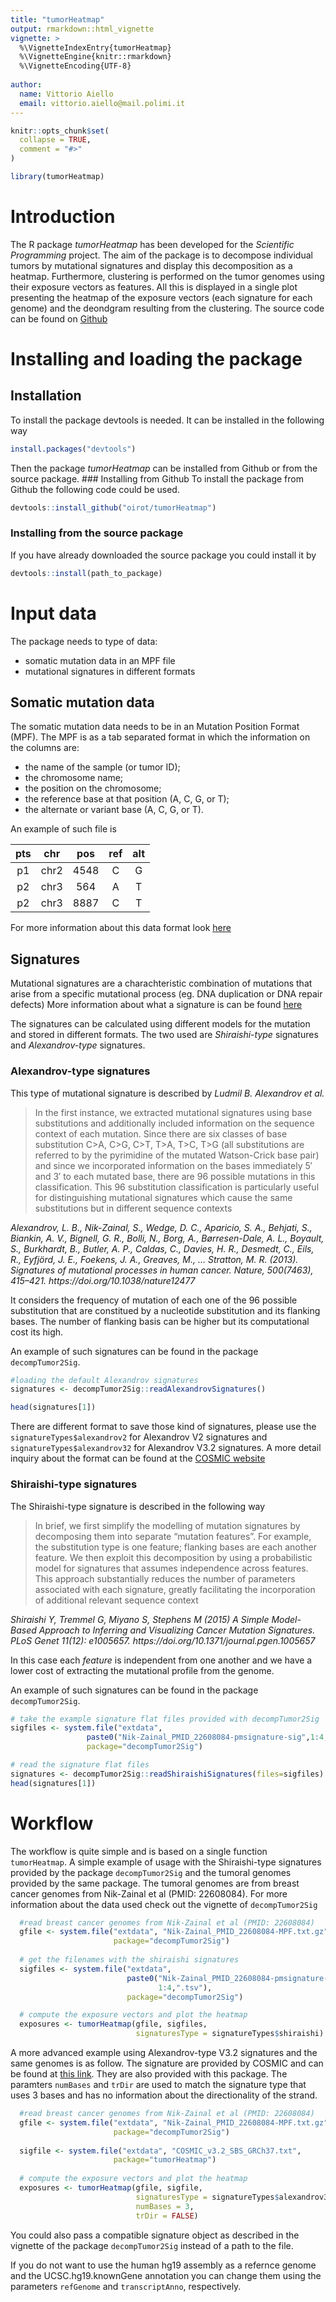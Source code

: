 ```yaml
---
title: "tumorHeatmap"
output: rmarkdown::html_vignette
vignette: >
  %\VignetteIndexEntry{tumorHeatmap}
  %\VignetteEngine{knitr::rmarkdown}
  %\VignetteEncoding{UTF-8}
  
author:
  name: Vittorio Aiello
  email: vittorio.aiello@mail.polimi.it
---
```


```r
knitr::opts_chunk$set(
  collapse = TRUE,
  comment = "#>"
)
```

```r
library(tumorHeatmap)
```

# Introduction
The R package *tumorHeatmap* has been developed for the _Scientific Programming_ project.
The aim of the package is to decompose individual tumors by mutational signatures
and display this decomposition as a heatmap. Furthermore, clustering is performed on
the tumor genomes using their exposure vectors as features. All this is displayed in
a single plot presenting the heatmap of the exposure vectors (each signature for each genome) and the deondgram resulting from the clustering. The source code can be found on 
[Github](https://github.com/oirot/tumorHeatmap)

# Installing and loading the package

## Installation
To install the package devtools is needed. It can be installed in the following way 
```r
install.packages("devtools")
```
Then the package _tumorHeatmap_ can be installed from Github or from the source package.
### Installing from Github
To install the package from Github the following code could be used.

```r
devtools::install_github("oirot/tumorHeatmap")
```

### Installing from the source package
If you have already downloaded the source package you could install it by

```r
devtools::install(path_to_package)
```

# Input data
The package needs to type of data:

  * somatic mutation data in an MPF file
  * mutational signatures in different formats

## Somatic mutation data
The somatic mutation data needs to be in an Mutation Position Format (MPF). The MPF is as a tab separated format in which the information on the columns are:

  * the name of the sample (or tumor ID);
  * the chromosome name;
  * the position on the chromosome;
  * the reference base at that position (A, C, G, or T);
  *  the alternate or variant base (A, C, G, or T).
  
An example of such file is

| pts | chr | pos | ref | alt |
| :---: | :---: | :---: | :---: | :---: |
| p1 |chr2 | 4548 | C | G |
| p2 | chr3 | 564 | A | T |
| p2 | chr3 | 8887 | C | T |


For more information about this data format look [here](https://bioconductor.org/packages/release/bioc/vignettes/decompTumor2Sig/inst/doc/decompTumor2Sig.html#input-mut-mpf)

## Signatures
Mutational signatures are a charachteristic combination of mutations that arise
from a specific mutational process (eg. DNA duplication or DNA repair defects)
More information about what a signature is can be found [here](https://cancer.sanger.ac.uk/signatures/)

The signatures can be calculated using different models for the mutation and stored
in different formats. The two used are _Shiraishi-type_ signatures and 
_Alexandrov-type_ signatures.

### Alexandrov-type signatures
This type of mutational signature is described by _Ludmil B. Alexandrov et al._

> In the first instance, we extracted mutational signatures using base substitutions and additionally included information on the sequence context of each mutation. Since there are six classes of base substitution C>A, C>G, C>T, T>A, T>C, T>G (all substitutions are referred to by the pyrimidine of the mutated Watson-Crick base pair) and since we incorporated information on the bases immediately 5′ and 3′ to each mutated base, there are 96 possible mutations in this classification. This 96 substitution classification is particularly useful for distinguishing mutational signatures which cause the same substitutions but in different sequence contexts

_Alexandrov, L. B., Nik-Zainal, S., Wedge, D. C., Aparicio, S. A., Behjati, S., Biankin, A. V., Bignell, G. R., Bolli, N., Borg, A., Børresen-Dale, A. L., Boyault, S., Burkhardt, B., Butler, A. P., Caldas, C., Davies, H. R., Desmedt, C., Eils, R., Eyfjörd, J. E., Foekens, J. A., Greaves, M., … Stratton, M. R. (2013). Signatures of mutational processes in human cancer. Nature, 500(7463), 415–421. https://doi.org/10.1038/nature12477 _

It considers the frequency of mutation of each one of the 96 possible substitution that
are constitued by a nucleotide substitution and its flanking bases. The number of flanking
basis can be higher but its computational cost its high.

An example of such signatures can be found in the package `decompTumor2Sig`.

```r
#loading the default Alexandrov signatures
signatures <- decompTumor2Sig::readAlexandrovSignatures()

head(signatures[1])

```
There are different format to save those kind of signatures, please use the
`signatureTypes$alexandrov2` for Alexandrov V2 signatures and
`signatureTypes$alexandrov32` for Alexandrov V3.2 signatures. A more detail 
inquiry about the format can be found at the [COSMIC website](https://cancer.sanger.ac.uk/signatures/)

### Shiraishi-type signatures
The Shiraishi-type signature is described in the following way

>In brief, we first simplify the modelling of mutation signatures by decomposing them into separate “mutation features”. For example, the substitution type is one feature; flanking bases are each another feature. We then exploit this decomposition by using a probabilistic model for signatures that assumes independence across features. This approach substantially reduces the number of parameters associated with each signature, greatly facilitating the incorporation of additional relevant sequence context

_Shiraishi Y, Tremmel G, Miyano S, Stephens M (2015) A Simple Model-Based Approach to Inferring and Visualizing Cancer Mutation Signatures. PLoS Genet 11(12): e1005657. https://doi.org/10.1371/journal.pgen.1005657 _

In this case each _feature_ is independent from one another and we have a lower cost
of extracting the mutational profile from the genome.

An example of such signatures can be found in the package `decompTumor2Sig`.

```r
# take the example signature flat files provided with decompTumor2Sig
sigfiles <- system.file("extdata",
                 paste0("Nik-Zainal_PMID_22608084-pmsignature-sig",1:4,".tsv"),
                 package="decompTumor2Sig")

# read the signature flat files
signatures <- decompTumor2Sig::readShiraishiSignatures(files=sigfiles)
head(signatures[1])
```


# Workflow
The workflow is quite simple and is based on a single function `tumorHeatmap`.
A simple example of usage with the Shiraishi-type signatures provided by the 
package `decompTumor2Sig` and the tumoral genomes provided by the same package.
The tumoral genomes are from breast cancer genomes from Nik-Zainal et al (PMID: 22608084). For more information about the data used check out the vignette of `decompTumor2Sig`

```r
  #read breast cancer genomes from Nik-Zainal et al (PMID: 22608084) 
  gfile <- system.file("extdata", "Nik-Zainal_PMID_22608084-MPF.txt.gz", 
                       package="decompTumor2Sig")
                       
  # get the filenames with the shiraishi signatures 
  sigfiles <- system.file("extdata",
                          paste0("Nik-Zainal_PMID_22608084-pmsignature-sig",
                                 1:4,".tsv"),
                          package="decompTumor2Sig")

  # compute the exposure vectors and plot the heatmap
  exposures <- tumorHeatmap(gfile, sigfiles, 
                            signaturesType = signatureTypes$shiraishi)
```

A more advanced example using Alexandrov-type V3.2 signatures and the same genomes is as follow. The signature are provided by COSMIC and can 
be found at [this link](https://cancer.sanger.ac.uk/signatures/sbs/). They are
also provided with this package.
The paramters `numBases` and `trDir` are used to match the signature type
that uses 3 bases and has no information about the directionality of the strand.

```r
  #read breast cancer genomes from Nik-Zainal et al (PMID: 22608084) 
  gfile <- system.file("extdata", "Nik-Zainal_PMID_22608084-MPF.txt.gz", 
                       package="decompTumor2Sig")
  
  sigfile <- system.file("extdata", "COSMIC_v3.2_SBS_GRCh37.txt", 
                       package="tumorHeatmap")
  
  # compute the exposure vectors and plot the heatmap
  exposures <- tumorHeatmap(gfile, sigfile, 
                            signaturesType = signatureTypes$alexandrov32,
                            numBases = 3,
                            trDir = FALSE)
```

You could also pass a compatible signature object as described in the vignette of
the package `decompTumor2Sig` instead of a path to the file.

If you do not want to use the human hg19 assembly as a refernce genome and the 
UCSC.hg19.knownGene annotation you can change them using the parameters `refGenome` and `transcriptAnno`, respectively.